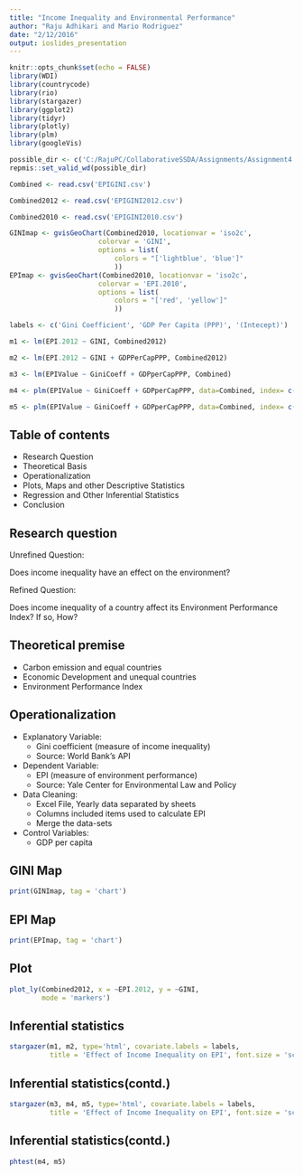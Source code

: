 ```yaml
---
title: "Income Inequality and Environmental Performance"
author: "Raju Adhikari and Mario Rodriguez"
date: "2/12/2016"
output: ioslides_presentation
---
```


```r
knitr::opts_chunk$set(echo = FALSE)
library(WDI)
library(countrycode)
library(rio)
library(stargazer)
library(ggplot2)
library(tidyr)
library(plotly)
library(plm)
library(googleVis)

possible_dir <- c('C:/RajuPC/CollaborativeSSDA/Assignments/Assignment4', '/Users/mariorodriguez/Desktop/Assignment4')
repmis::set_valid_wd(possible_dir)

Combined <- read.csv('EPIGINI.csv')

Combined2012 <- read.csv('EPIGINI2012.csv')

Combined2010 <- read.csv('EPIGINI2010.csv')

GINImap <- gvisGeoChart(Combined2010, locationvar = 'iso2c',
                      colorvar = 'GINI',
                      options = list(
                          colors = "['lightblue', 'blue']"
                          ))
EPImap <- gvisGeoChart(Combined2010, locationvar = 'iso2c',
                      colorvar = 'EPI.2010',
                      options = list(
                          colors = "['red', 'yellow']"
                          ))

labels <- c('Gini Coefficient', 'GDP Per Capita (PPP)', '(Intecept)')

m1 <- lm(EPI.2012 ~ GINI, Combined2012)

m2 <- lm(EPI.2012 ~ GINI + GDPPerCapPPP, Combined2012)

m3 <- lm(EPIValue ~ GiniCoeff + GDPperCapPPP, Combined)

m4 <- plm(EPIValue ~ GiniCoeff + GDPperCapPPP, data=Combined, index= c('country', 'year'), model = 'within')

m5 <- plm(EPIValue ~ GiniCoeff + GDPperCapPPP, data=Combined, index= c('country', 'year'), model = 'random')


```

## Table of contents

- Research Question
- Theoretical Basis
- Operationalization
- Plots, Maps and other Descriptive Statistics
- Regression and Other Inferential Statistics
- Conclusion

## Research question

Unrefined Question:

Does income inequality have an effect on the environment?

Refined Question:

Does income inequality of a country affect its Environment Performance Index? If so, How?

## Theoretical premise

- Carbon emission and equal countries
- Economic Development and unequal countries
- Environment Performance Index

## Operationalization

- Explanatory Variable: 
    - Gini coefficient (measure of income inequality)
    - Source: World Bank's API
- Dependent Variable: 
    - EPI (measure of environment performance)
    - Source: Yale Center for Environmental Law and Policy
- Data Cleaning:
    - Excel File, Yearly data separated by sheets 
    - Columns included items used to calculate EPI
    - Merge the data-sets
- Control Variables:
    - GDP per capita

## GINI Map {.flexbox .vcenter}

```r
print(GINImap, tag = 'chart')
```

## EPI Map {.flexbox .vcenter}

```r
print(EPImap, tag = 'chart')
```
## Plot  {.flexbox .vcenter}

```r
plot_ly(Combined2012, x = ~EPI.2012, y = ~GINI,
        mode = 'markers')
```

## Inferential statistics {.flexbox .vcenter}

```r
stargazer(m1, m2, type='html', covariate.labels = labels, 
          title = 'Effect of Income Inequality on EPI', font.size = 'scriptsize')
```

## Inferential statistics(contd.) {.flexbox .vcenter}

```r
stargazer(m3, m4, m5, type='html', covariate.labels = labels, 
          title = 'Effect of Income Inequality on EPI', font.size = 'scriptsize')
```

## Inferential statistics(contd.) {.flexbox .vcenter}

```r
phtest(m4, m5)
```



